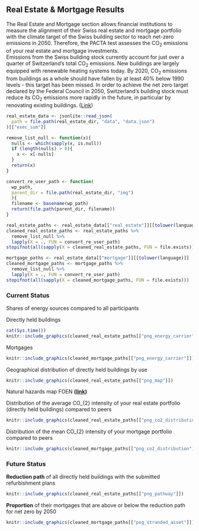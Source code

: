 ## Real Estate & Mortgage Results

The Real Estate and Mortgage section allows financial institutions to measure the alignment of their Swiss real estate and mortgage portfolio with the climate target of the Swiss building sector to reach net-zero emissions in 2050. Therefore, the PACTA test assesses the CO~2~ emissions of your real estate and mortgage investments.<br/>
Emissions from the Swiss building stock currently account for just over a quarter of Switzerland's total CO~2~ emissions. New buildings are largely equipped with renewable heating systems today. By 2020, CO~2~ emissions from buildings as a whole should have fallen by at least 40% below 1990 levels - this target has been missed. In order to achieve the net zero target declared by the Federal Council in 2050, Switzerland's building stock must reduce its CO~2~ emissions more rapidly in the future, in particular by renovating existing buildings. ([Link](https://www.bafu.admin.ch/bafu/en/home/topics/climate/info-specialists/emission-reduction/reduction-targets/2050-target/climate-strategy-2050.html))


```r
real_estate_data <- jsonlite::read_json(
  path = file.path(real_estate_dir, "data", "data.json")
)[["exec_sum"]]

remove_list_null <- function(x){
  nulls <- which(sapply(x, is.null))
  if (length(nulls) > 0){
    x <- x[-nulls]
  }
  return(x)
}

convert_re_user_path <- function(
  wp_path,
  parent_dir = file.path(real_estate_dir, "img")
  ){
  filename <- basename(wp_path)
  return(file.path(parent_dir, filename))
}

real_estate_paths <- real_estate_data[["real_estate"]][[tolower(language)]]
cleaned_real_estate_paths <- real_estate_paths %>%
  remove_list_null %>%
  lapply(X = ., FUN = convert_re_user_path)
stopifnot(all(sapply(X = cleaned_real_estate_paths, FUN = file.exists)))

mortgage_paths <- real_estate_data[["mortgage"]][[tolower(language)]]
cleaned_mortgage_paths <- mortgage_paths %>%
  remove_list_null %>%
  lapply(X = ., FUN = convert_re_user_path)
stopifnot(all(sapply(X = cleaned_mortgage_paths, FUN = file.exists)))
```


### Current Status

Shares of energy sources compared to all participants 

Directly held buildings

```r
cat(Sys.time())
knitr::include_graphics(cleaned_real_estate_paths[["png_energy_carrier"]])
```

Mortgages 

```r
knitr::include_graphics(cleaned_mortgage_paths[["png_energy_carrier"]])
```

Geographical distribution of directly held buildings by use 

```r
knitr::include_graphics(cleaned_real_estate_paths[["png_map"]])
```

Natural hazards map FOEN **([link](https://map.geo.admin.ch/?topic=bafu&lang=de&bgLayer=ch.swisstopo.pixelkarte-grau))**


Distribution of the average CO_{2} intensity of your real estate portfolio (directly held buildings) compared to peers

```r
knitr::include_graphics(cleaned_real_estate_paths[["png_co2_distribution"]])
```

Distribution of the mean CO_{2} intensity of your mortgage portfolio compared to peers

```r
knitr::include_graphics(cleaned_mortgage_paths[["png_co2_distribution"]])
```

### Future Status

**Reduction path** of all directly held buildings with the submitted refurbishment plans

```r
knitr::include_graphics(cleaned_real_estate_paths[["png_pathway"]])
```

**Proportion** of their mortgages that are above or below the reduction path for net zero by 2050

```r
knitr::include_graphics(cleaned_mortgage_paths[["png_stranded_asset"]])
```

\newpage
